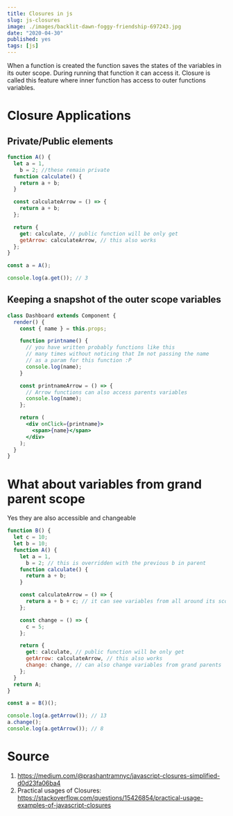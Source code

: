 ```yaml
---
title: Closures in js
slug: js-closures
image: ./images/backlit-dawn-foggy-friendship-697243.jpg
date: "2020-04-30"
published: yes
tags: [js]
---
```



When a function is created the function saves the states of the variables in its outer scope. During running that function it can access it. Closure is called this feature where inner function has access to outer functions variables.

# Closure Applications

## Private/Public elements

<CodeDivWrapper>

<Highlight>

```js
function A() {
  let a = 1,
    b = 2; //these remain private
  function calculate() {
    return a + b;
  }

  const calculateArrow = () => {
    return a + b;
  };

  return {
    get: calculate, // public function will be only get
    getArrow: calculateArrow, // this also works
  };
}

const a = A();

console.log(a.get()); // 3
```

</Highlight>

</CodeDivWrapper>

## Keeping a snapshot of the outer scope variables

<CodeDivWrapper>

<Highlight>

```jsx
class Dashboard extends Component {
  render() {
    const { name } = this.props;

    function printname() {
      // you have written probably functions like this
      // many times without noticing that Im not passing the name
      // as a param for this function :P
      console.log(name);
    }

    const printnameArrow = () => {
      // Arrow functions can also access parents variables
      console.log(name);
    };

    return (
      <div onClick={printname}>
        <span>{name}</span>
      </div>
    );
  }
}
```

</Highlight>

</CodeDivWrapper>

# What about variables from grand parent scope

Yes they are also accessible and changeable

<CodeDivWrapper>

<Highlight>

```jsx
function B() {
  let c = 10;
  let b = 10;
  function A() {
    let a = 1,
      b = 2; // this is overridden with the previous b in parent
    function calculate() {
      return a + b;
    }

    const calculateArrow = () => {
      return a + b + c; // it can see variables from all around its scope
    };

    const change = () => {
      c = 5;
    };

    return {
      get: calculate, // public function will be only get
      getArrow: calculateArrow, // this also works
      change: change, // can also change variables from grand parents
    };
  }
  return A;
}

const a = B()();

console.log(a.getArrow()); // 13
a.change();
console.log(a.getArrow()); // 8
```

</Highlight>

</CodeDivWrapper>

# Source

1. https://medium.com/@prashantramnyc/javascript-closures-simplified-d0d23fa06ba4
2. Practical usages of Closures: https://stackoverflow.com/questions/15426854/practical-usage-examples-of-javascript-closures
